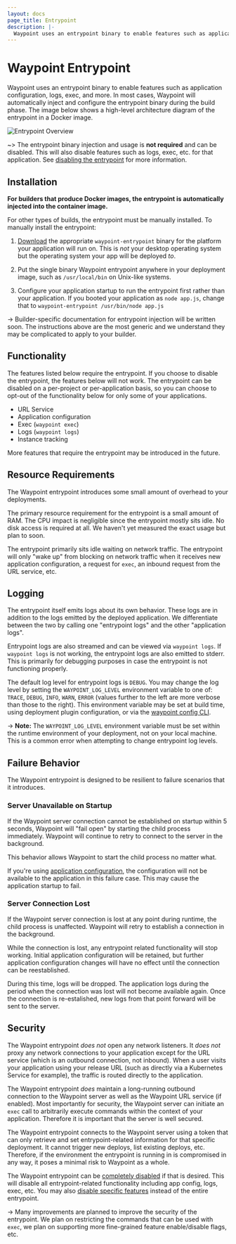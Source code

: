 ```yaml
---
layout: docs
page_title: Entrypoint
description: |-
  Waypoint uses an entrypoint binary to enable features such as application configuration, logs, exec, and more.
---
```


# Waypoint Entrypoint

Waypoint uses an entrypoint binary to enable features such as application
configuration, logs, exec, and more. In most cases, Waypoint will automatically
inject and configure the entrypoint binary during the build phase. The
image below shows a high-level architecture diagram of the entrypoint in
a Docker image.

![Entrypoint Overview](/img/entrypoint-overview.png)

~> The entrypoint binary injection and usage is **not required** and can be
disabled. This will also disable features such as logs, exec, etc. for that
application. See [disabling the entrypoint](/docs/entrypoint/disable) for more information.

## Installation

**For builders that produce Docker images, the entrypoint is automatically
injected into the container image.**

For other types of builds, the entrypoint must be manually installed.
To manually install the entrypoint:

1. [Download](https://releases.hashicorp.com/waypoint-entrypoint/) the appropriate `waypoint-entrypoint` binary for the
   platform your application will run on. This is _not_ your desktop operating
   system but the operating system your app will be deployed _to_.

2. Put the single binary Waypoint entrypoint anywhere in your deployment
   image, such as `/usr/local/bin` on Unix-like systems.

3. Configure your application startup to run the entrypoint first rather
   than your application. If you booted your application as
   `node app.js`, change that to `waypoint-entrypoint /usr/bin/node app.js`

-> Builder-specific documentation for entrypoint injection will be
written soon. The instructions above are the most generic and we understand
they may be complicated to apply to your builder.

## Functionality

The features listed below require the entrypoint. If you choose to
disable the entrypoint, the features below will not work. The entrypoint
can be disabled on a per-project or per-application basis, so you can
choose to opt-out of the functionality below for only some of your
applications.

- URL Service
- Application configuration
- Exec (`waypoint exec`)
- Logs (`waypoint logs`)
- Instance tracking

More features that require the entrypoint may be introduced in the future.

## Resource Requirements

The Waypoint entrypoint introduces some small amount of overhead to your
deployments.

The primary resource requirement for the entrypoint is a small amount of RAM.
The CPU impact is negligible since the entrypoint mostly sits idle. No disk
access is required at all. We haven't yet measured the exact usage but plan to soon.

The entrypoint primarily sits idle waiting on network traffic. The entrypoint
will only "wake up" from blocking on network traffic when it receives new
application configuration, a request for `exec`, an inbound request from the
URL service, etc.

## Logging

The entrypoint itself emits logs about its own behavior. These logs are
in addition to the logs emitted by the deployed application. We differentiate
between the two by calling one "entrypoint logs" and the other "application
logs".

Entrypoint logs are also streamed and can be viewed via `waypoint logs`. If
`waypoint logs` is not working, the entrypoint logs are also emitted to stderr.
This is primarily for debugging purposes in case the entrypoint is not
functioning properly.

The default log level for entrypoint logs is `DEBUG`. You may change the
log level by setting the `WAYPOINT_LOG_LEVEL` environment variable to
one of: `TRACE`, `DEBUG`, `INFO`, `WARN`, `ERROR` (values further to the
left are more verbose than those to the right). This environment variable
may be set at build time, using deployment plugin configuration, or
via the [waypoint config CLI](/docs/app-config#setting-configuration-via-the-cli).

-> **Note:** The `WAYPOINT_LOG_LEVEL` environment variable must be set
within the runtime environment of your deployment, not on your local machine.
This is a common error when attempting to change entrypoint log levels.

## Failure Behavior

The Waypoint entrypoint is designed to be resilient to failure scenarios
that it introduces.

### Server Unavailable on Startup

If the Waypoint server connection cannot be established on startup
within 5 seconds, Waypoint will "fail open" by starting the child
process immediately. Waypoint will continue to retry to connect to the
server in the background.

This behavior allows Waypoint to start the child process no matter what.

If you're using [application configuration](/docs/app-config), the configuration
will not be available to the application in this failure case. This may
cause the application startup to fail.

### Server Connection Lost

If the Waypoint server connection is lost at any point during runtime,
the child process is unaffected. Waypoint will retry to establish a
connection in the background.

While the connection is lost, any entrypoint related functionality will
stop working. Initial application configuration will be retained, but
further application configuration changes will have no effect until the
connection can be reestablished.

During this time, logs will be dropped. The application logs during the period
when the connection was lost will not become available again. Once the
connection is re-estalished, new logs from that point forward will be sent
to the server.

## Security

The Waypoint entrypoint _does not_ open any network listeners. It _does not_
proxy any network connections to your application except for the URL service
(which is an outbound connection, not inbound). When a user visits your
application using your release URL (such as directly via a Kubernetes
Service for example), the traffic is routed directly to the application.

The Waypoint entrypoint _does_ maintain a long-running outbound connection
to the Waypoint server as well as the Waypoint URL service (if enabled).
Most importantly for security, the Waypoint server can initiate an
`exec` call to arbitrarily execute commands within the context of your
application. Therefore it is important that the server is well secured.

The Waypoint entrypoint connects to the Waypoint server using a token
that can only retrieve and set entrypoint-related information for that
specific deployment. It cannot trigger new deploys, list existing deploys,
etc. Therefore, if the environment the entrypoint is running in is compromised
in any way, it poses a minimal risk to Waypoint as a whole.

The Waypoint entrypoint can be [completely disabled](/docs/entrypoint/disable)
if that is desired. This will disable all entrypoint-related functionality
including app config, logs, exec, etc. You may also
[disable specific features](/docs/entrypoint/disable#disabling-specific-features)
instead of the entire entrypoint.

-> Many improvements are planned to improve the security of the entrypoint.
We plan on restricting the commands that can be used with `exec`, we plan
on supporting more fine-grained feature enable/disable flags, etc.
